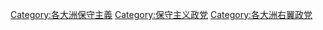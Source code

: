 
[[Category:各大洲保守主義|Category:各大洲保守主義]]
[[Category:保守主义政党|Category:保守主义政党]]
[[Category:各大洲右翼政党|Category:各大洲右翼政党]]
